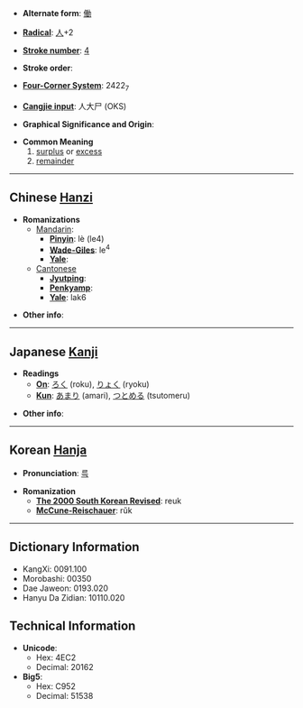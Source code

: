 * '''Alternate form''': [[働]]

* '''[[Wiktionary:Chinese radical index| Radical]]''': [[Wiktionary:Chinese radical index 人|人]]+2

* '''[[Wiktionary:Chinese total strokes index|Stroke number]]''': [[Wiktionary:Chinese total strokes index 4|4]]

* '''Stroke order''': 

* '''[[Wiktionary:Chinese four corner index|Four-Corner System]]''': 2422<sub>7</sub>

* '''[[Wiktionary:Chinese Cangjie index|Cangjie input]]''': 人大尸 (OKS)

* '''Graphical Significance and Origin''': 

* '''Common Meaning'''
*#[[surplus]] or [[excess]]
*# [[remainder]]

----

== Chinese [[Hanzi]] ==

* '''Romanizations'''
** [[Mandarin]]:
*** '''[[Pinyin]]''': lè (le4)
*** '''[[Wade-Giles]]''': le<sup>4</sup>
*** '''[[Yale]]''': 
**[[Cantonese]]
***'''[[Jyutping]]''':
***'''[[Penkyamp]]''': 
***'''[[Yale]]''': lak6

* '''Other info''': 

----

== Japanese [[Kanji]] ==

* '''Readings'''
** '''[[On]]''': [[ろく]] (roku), [[りょく]] (ryoku)
** '''[[Kun]]''': [[あまり]] (amari), [[つとめる]] (tsutomeru)

* '''Other info''':  

----

== Korean [[Hanja]] ==

* '''Pronunciation''': [[륵]]

* '''Romanization'''
** '''[[The 2000 South Korean Revised Romanization|The 2000 South Korean Revised]]''': reuk
** '''[[McCune-Reischauer]]''': rŭk

----

== Dictionary Information ==

* KangXi: 0091.100
* Morobashi: 00350
* Dae Jaweon: 0193.020
* Hanyu Da Zidian: 10110.020

== Technical Information ==

* '''Unicode''':
** Hex: 4EC2
** Decimal: 20162
* '''Big5''':
** Hex: C952
** Decimal: 51538